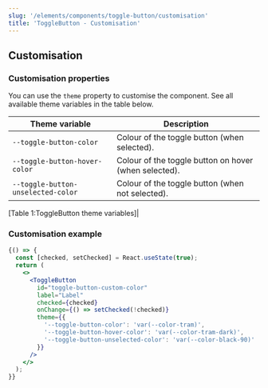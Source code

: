 ```yaml
---
slug: '/elements/components/toggle-button/customisation'
title: 'ToggleButton - Customisation'
---
```




## Customisation

### Customisation properties
You can use the `theme` property to customise the component. See all available theme variables in the table below.

| Theme variable                     | Description                                                      |
| ---------------------------------- | ---------------------------------------------------------------- |
| `--toggle-button-color`            | Colour of the toggle button (when selected).                     |
| `--toggle-button-hover-color`      | Colour of the toggle button on hover (when selected).            |
| `--toggle-button-unselected-color` | Colour of the toggle button (when not selected).                 |

[Table 1:ToggleButton theme variables]|

### Customisation example
<Playground>


```jsx
{() => {
  const [checked, setChecked] = React.useState(true);
  return (
    <>
      <ToggleButton
        id="toggle-button-custom-color"
        label="Label"
        checked={checked}
        onChange={() => setChecked(!checked)}
        theme={{
          '--toggle-button-color': 'var(--color-tram)',
          '--toggle-button-hover-color': 'var(--color-tram-dark)',
          '--toggle-button-unselected-color': 'var(--color-black-90)'
        }}
      />
    </>
  );
}}
```


</Playground>
